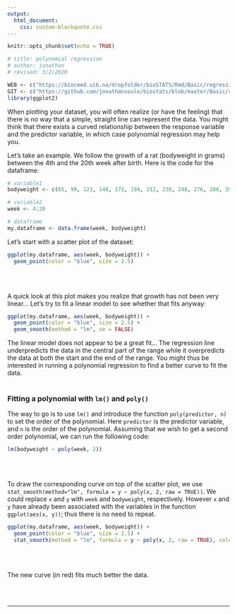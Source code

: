```yaml
---
output:
  html_document:
    css: custom-blockquote.css
--- 
```


```r
knitr::opts_chunk$set(echo = TRUE)

# title: polynomial regression
# author: jonathan
# revised: 3/2/2020

WEB <- c("https://bioceed.uib.no/dropfolder/bioSTATS/Rmd/Basic/regression/polynomial-regression.html")
GIT <- c("https://github.com/jonathansoule/biostats/blob/master/Basic/regression/polynomial-regression.Rmd")
library(ggplot2)
```

When plotting your dataset, you will often realize (or have the feeling) that there is no way that a simple, straight line can represent the data. You might think that there exists a curved relationship between the response variable and the predictor variable, in which case polynomial regression may help you.

Let’s take an example. We follow the growth of a rat (bodyweight in grams) between the 4th and the 20th week after birth. Here is the code for the dataframe:
```r
# variable1
bodyweight <- c(65, 99, 123, 148, 172, 194, 212, 230, 248, 276, 288, 296, 307, 321, 325, 337, 345)

# variable2
week <- 4:20

# dataframe
my.dataframe <- data.frame(week, bodyweight)
```

Let's start with a scatter plot of the dataset:
```r
ggplot(my.dataframe, aes(week, bodyweight)) +
  geom_point(color = "blue", size = 2.5)
```

<br/><br/>

A quick look at this plot makes you realize that growth has not been very linear…
Let’s try to fit a linear model to see whether that fits anyway:
```r
ggplot(my.dataframe, aes(week, bodyweight)) +
  geom_point(color = "blue", size = 2.5) +
  geom_smooth(method = "lm", se = FALSE)
```

The linear model does not appear to be a great fit… The regression line underpredicts the data in the central part of the range while it overpredicts the data at both the start and the end of the range. You might thus be interested in running a polynomial regression to find a better curve to fit the data.
<br/><br/>

### Fitting a polynomial with `lm()` and `poly()`

The way to go is to use `lm()` and introduce the function `poly(predictor, n)` to set the order of the polynomial. Here `predictor` is the predictor variable, and `n` is the order of the polynomial. Assuming that we wish to get a second order polynomial, we can run the following code:
```r
lm(bodyweight ~ poly(week, 2))
```
<br/><br/>

To draw the corresponding curve on top of the scatter plot, we use `stat_smooth(method="lm", formula = y ~ poly(x, 2, raw = TRUE))`. We could replace `x` and `y` with `week` and `bodyweight`, respectively. However `x` and `y` have already been associated with the variables in the function `ggplot(aes(x, y))`; thus there is no need to repeat.
```r
ggplot(my.dataframe, aes(week, bodyweight)) +
  geom_point(color = "blue", size = 2.5) +
  stat_smooth(method = "lm", formula = y ~ poly(x, 2, raw = TRUE), colour = "red")
```
<br/><br/>

The new curve (in red) fits much better the data.


<br/><br/>

***
<!-- UNCOMMENT TO ACTIVATE
Get the Rmarkdown file corresponding to this page on [GitHub](`r GIT`){target="_blank"}.
-->
